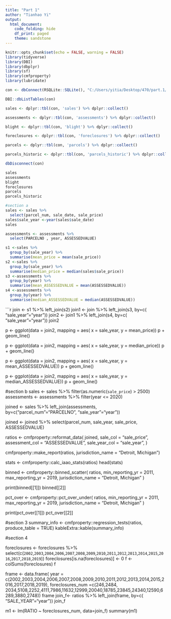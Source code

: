 ```yaml
---
title: "Part 1"
author: "Tianhao Yi"
output: 
  html_document:
    code_folding: hide
    df_print: paged
    theme: sandstone
---
```


```r
knitr::opts_chunk$set(echo = FALSE, warning = FALSE)
library(tidyverse)
library(DBI)
library(dbplyr)
library(sf)
library(cmfproperty)
library(lubridate)

```
```r
con <- dbConnect(RSQLite::SQLite(), "C:/Users/yitia/Desktop/470/part.1/detroit.sqlite")

DBI::dbListTables(con)

sales <- dplyr::tbl(con, 'sales') %>% dplyr::collect()

assessments <- dplyr::tbl(con, 'assessments') %>% dplyr::collect()

blight <- dplyr::tbl(con, 'blight') %>% dplyr::collect()

foreclosures <- dplyr::tbl(con, 'foreclosures') %>% dplyr::collect()

parcels <- dplyr::tbl(con, 'parcels') %>% dplyr::collect()

parcels_historic <- dplyr::tbl(con, 'parcels_historic') %>% dplyr::collect()

dbDisconnect(con)

sales
assessments
blight
foreclosures
parcels
parcels_historic
```
```r
#section a
sales <- sales %>% 
  select(parcel_num, sale_date, sale_price) 
sales$sale_year <-year(sales$sale_date)
sales

assessments <- assessments %>% 
  select(PARCELNO , year, ASSESSEDVALUE)
```
```r
s1 <-sales %>%
  group_by(sale_year) %>%
  summarise(mean_price = mean(sale_price))
s2 <-sales %>%
  group_by(sale_year) %>%
  summarise(median_price = median(sales$sale_price))
s3 <-assessments %>%
  group_by(year) %>%
  summarise(mean_ASSESSEDVALUE = mean(ASSESSEDVALUE))
s4 <-assessments %>%
  group_by(year) %>%
  summarise(median_ASSESSEDVALUE = median(ASSESSEDVALUE))
```
```r
join <- s1 %>% 
  left_join(s2)
join1 <- join %>% 
  left_join(s3, by=c( "sale_year"="year"))
join2 <- join1 %>% 
  left_join(s4, by=c( "sale_year"="year"))
join2

p <- ggplot(data = join2,
            mapping = aes(
              x = sale_year,
              y = mean_price))
p + geom_line()

p <- ggplot(data = join2,
            mapping = aes(
              x = sale_year,
              y = median_price))
p + geom_line()

p <- ggplot(data = join2,
            mapping = aes(
              x = sale_year,
              y = mean_ASSESSEDVALUE))
p + geom_line()

p <- ggplot(data = join2,
            mapping = aes(
              x = sale_year,
              y = median_ASSESSEDVALUE))
p + geom_line()


#section b
sales <- sales %>% 
  filter(as.numeric(`sale_price`) > 2500)
assessments <- assessments %>% 
  filter(year <= 2020)

joined <- sales %>% 
  left_join(assessments, by=c("parcel_num"="PARCELNO", "sale_year"="year"))

joined <- joined %>%
  select(parcel_num, sale_year, sale_price, ASSESSEDVALUE)


ratios <-
  cmfproperty::reformat_data(
    joined,
    sale_col = "sale_price",
    assessment_col = "ASSESSEDVALUE",
    sale_year_col = "sale_year",
  )

cmfproperty::make_report(ratios, 
                         jurisdiction_name = "Detroit, Michigan")
                         
stats <- cmfproperty::calc_iaao_stats(ratios)
head(stats)

binned <- 
  cmfproperty::binned_scatter(
    ratios,
    min_reporting_yr = 2011,
    max_reporting_yr = 2019,
    jurisdiction_name = "Detroit, Michigan"
  )

print(binned[[1]])
binned[[2]]

pct_over <-
  cmfproperty::pct_over_under(
    ratios,
    min_reporting_yr = 2011,
    max_reporting_yr = 2019,
    jurisdiction_name = "Detroit, Michigan"
  )

print(pct_over[[1]])
pct_over[[2]]


#section 3
summary_info <-
  cmfproperty::regression_tests(ratios, produce_table = TRUE)
kableExtra::kable(summary_info)

#section 4

foreclosures <- foreclosures %>% 
  select(c(`2002`,`2003`,`2004`,`2006`,`2007`,`2008`,`2009`,`2010`,`2011`,`2012`,`2013`,`2014`,`2015`,`2016`,`2017`,`2018`,`2019`))
foreclosures[is.na(foreclosures)] <- 0
f <- colSums(foreclosures)
f


frame <- data.frame(
  year = c(2002,2003,2004,2006,2007,2008,2009,2010,2011,2012,2013,2014,2015,2016,2017,2018,2019),
           foreclosures_num =c(246,2484, 2034,5108,2252,4111,7986,11632,12999,20040,18785,23845,24340,12590,6289,3880,2748))
frame
join_f<- ratios %>%
left_join(frame, by=c( "SALE_YEAR"="year"))
join_f

m1 <- lm(RATIO ~ foreclosures_num, data=join_f)
summary(m1)
